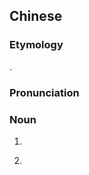 {{also|频婆}}

==Chinese==
{{zh-forms|s=频婆|alt=頻婆羅,頻波,頻螺,避邏,蘋婆}}

===Etymology===
{{bor|zh|sa|बिम्ब||{{taxlink|Momordica monadelpha|species|noshow=1}} (a plant bearing a bright-red gourd)}}.

===Pronunciation===
{{zh-pron
|m=pínpó
|c=pan4 po4-2
|mc=y
|cat=n
}}

===Noun===
{{zh-noun}}

# {{taxlink|Sterculia monosperma|species|noshow=1}}
# {{lb|zh|archaic}} {{zh-alt-name|*蘋果|apple}}